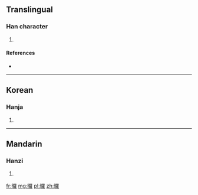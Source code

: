 ==Translingual==

===Han character===
{{Han char|rn=72|rad=日|as=19|sn=23|four=|canj=日田中土 (AWLG)}}

# {{defn|Han|sort=日19}}

====References====
* {{Han ref|kx=0501.420|dkj=14264|dj=0872.180|hdz=21542.160|uh=66EA|ud=26346}}

----

==Korean==

===Hanja===
{{ko-hanja|hangeul=라>나|eumhun=|rv=ra>na|mr=ra>na|y=la>na}}

# {{defn|lang=ko|sort=日19}}

----

==Mandarin==

===Hanzi===
{{cmn-hanzi|pin=[[luǒ]] ([[luo3]])|wg=lo<sup>3</sup>}}

# {{defn|lang=cmn|sort=日19}}

[[fr:曪]]
[[mg:曪]]
[[pl:曪]]
[[zh:曪]]